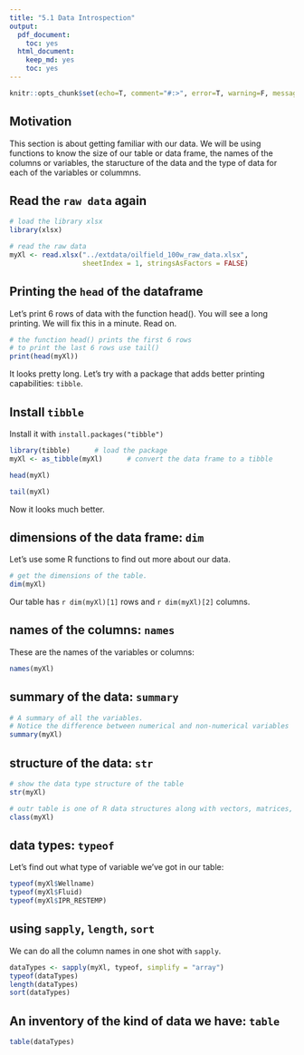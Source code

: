```yaml
---
title: "5.1 Data Introspection"
output:
  pdf_document:
    toc: yes
  html_document:
    keep_md: yes
    toc: yes
---
```



<!-- README.md is generated from README.Rmd. Please edit that file -->


```r
knitr::opts_chunk$set(echo=T, comment="#:>", error=T, warning=F, message = F, fig.align = 'center', collapse=TRUE)
```

## Motivation
This section is about getting familiar with our data. We will be using functions to know the size of our table or data frame, the names of the columns or variables, the staructure of the data and the type of data for each of the variables or colummns.

## Read the `raw data` again

```r
# load the library xlsx
library(xlsx)

# read the raw data
myXl <- read.xlsx("../extdata/oilfield_100w_raw_data.xlsx", 
                  sheetIndex = 1, stringsAsFactors = FALSE)

```

## Printing the `head` of the dataframe

Let's print 6 rows of data with the function head(). You will see a long printing. We will fix this in a minute. Read on.

```r
# the function head() prints the first 6 rows
# to print the last 6 rows use tail()
print(head(myXl))
```


It looks pretty long.
Let's try with a package that adds better printing capabilities: `tibble`.

## Install `tibble`

Install it with `install.packages("tibble")`

```r
library(tibble)      # load the package
myXl <- as_tibble(myXl)      # convert the data frame to a tibble
```

```r
head(myXl)
```


```r
tail(myXl)
```


Now it looks much better.

## dimensions of the data frame: `dim`
Let's use some R functions to find out more about our data.

```r
# get the dimensions of the table.
dim(myXl)
```

Our table has `r dim(myXl)[1]` rows and `r dim(myXl)[2]` columns.

## names of the columns: `names`
These are the names of the variables or columns:

```r
names(myXl)
```

## summary of the data: `summary`

```r
# A summary of all the variables.
# Notice the difference between numerical and non-numerical variables
summary(myXl)
```


## structure of the data: `str`

```r
# show the data type structure of the table
str(myXl)
```

```r
# outr table is one of R data structures along with vectors, matrices, arrays and lists.
class(myXl)
```


## data types: `typeof`
Let's find out what type of variable we've got in our table:

```r
typeof(myXl$Wellname)
typeof(myXl$Fluid)
typeof(myXl$IPR_RESTEMP)
```

## using `sapply`, `length`, `sort`

We can do all the column names in one shot with `sapply`.

```r
dataTypes <- sapply(myXl, typeof, simplify = "array")
typeof(dataTypes)
length(dataTypes)
sort(dataTypes)

```

## An inventory of the kind of data we have: `table`

```r
table(dataTypes)
```



